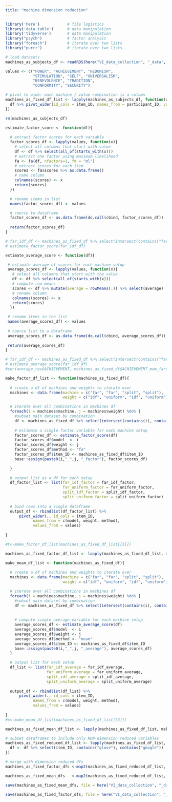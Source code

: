 ```yaml
---
title: "machine dimension reduction"
---
```


```r
library('here')            # file logistics
library('data.table')      # data manipulation
library('tidyverse')       # data manipulation
library("psych")           # factor analysis
library("foreach")         # iterate over two lists
library("purrr")           # iterate over two lists

# load datasets
machines_as_subjects_df <- readRDS(here("VI_data_collection", "_data", "machine_response_data", "machines_as_subjects_df.RDS"))

values <- c("POWER", "ACHIEVEMENT", "HEDONISM", 
            "STIMULATION", "SELF", "UNIVERSALISM", 
            "BENEVOLENCE", "TRADITION", 
            "CONFORMITY", "SECURITY")
```

```r
# pivot to wide: each machine / value combination is a column
machines_as_fixed_df_list <- lapply(machines_as_subjects_df, function(df){
  df %>% pivot_wider(id_cols = item_ID, names_from = participant_ID, values_from = all_of(values))
})

rm(machines_as_subjects_df)
```


```r
estimate_factor_score <- function(df){
  
  # extract factor scores for each variable
  factor_scores_df <- lapply(values, function(x){
    # select all columns that start with value
    df <- df %>% select(all_of(starts_with(x)))
    # extract one factor using maximum likelihood
    fa <- fa(df, nfactors=1, fm = "ml")
    # extract scores for each item
    scores <- fa$scores %>% as.data.frame()
    # name column
    colnames(scores) <- x
    return(scores)
  })

  # rename items in list
  names(factor_scores_df) <- values

  # coerce to dataframe
  factor_scores_df <- as.data.frame(do.call(cbind, factor_scores_df))
  
  return(factor_scores_df)
}

# far_idf_df <- machines_as_fixed_df %>% select(intersect(contains("far"), contains("idf")))
# estimate_factor_score(far_idf_df)
```

```r
estimate_average_score <- function(df){

 # estimate average of scores for each machine setup 
 average_scores_df <- lapply(values, function(x){
   # select all columns that start with the value
   df <- df %>% select(all_of(starts_with(x)))
   # compute row means
   scores <- df %>% mutate(average = rowMeans(.)) %>% select(average)
   # rename column
   colnames(scores) <- x
   return(scores)
  })

 # rename items in the list
 names(average_scores_df) <- values
 
 # coerce list to a dataframe
 average_scores_df <- as.data.frame(do.call(cbind, average_scores_df))
 
 return(average_scores_df)
}

# far_idf_df <- machines_as_fixed_df %>% select(intersect(contains("far"), contains("idf")))
# estimate_average_score(far_idf_df)
#cor(average_res$ACHIEVEMENT, machines_as_fixed_df$ACHIEVEMENT_mxm_faruqui_0_idf_weight_lyrics)
```

```r
make_factor_df_list <- function(machines_as_fixed_df){
  
  # create a df of machines and weights to iterate over
  machines <- data.frame(machine = c("far", "far", "split", "split"), 
                         weight = c("idf", "uniform", "idf", "uniform"))

  # iterate over all combinations in machines df
  foreach(i = machines$machine, j = machines$weight) %do% {
    #subset main dataset by combination
    df <- machines_as_fixed_df %>% select(intersect(contains(i), contains(j)))
    
    # estimate a single factor variable for each machine setup
    factor_scores_df <- estimate_factor_score(df)
    factor_scores_df$model  <- i
    factor_scores_df$weight <- j
    factor_scores_df$method <- "fa"
    factor_scores_df$item_ID <- machines_as_fixed_df$item_ID
    base::assign(paste0(i,"_",j, "_factor"), factor_scores_df)
  
  }

  # output list as a df for each setup
  df_factor_list <- list(far_idf_factor = far_idf_factor, 
                         far_uniform_factor = far_uniform_factor, 
                         split_idf_factor = split_idf_factor, 
                         split_uniform_factor = split_uniform_factor)
  
  # bind rows into a single dataframe
  output_df <- rbindlist(df_factor_list) %>%
      pivot_wider(., id_cols = item_ID, 
            names_from = c(model, weight, method), 
            values_from = values)
  
}

#t<-make_factor_df_list(machines_as_fixed_df_list[[3]])
```

```r
machines_as_fixed_factor_df_list <- lapply(machines_as_fixed_df_list, make_factor_df_list)
```

```r
make_mean_df_list <- function(machines_as_fixed_df){
  
  # create a df of machines and weights to iterate over
  machines <- data.frame(machine = c("far", "far", "split", "split"), 
                         weight = c("idf", "uniform", "idf", "uniform"))

  # iterate over all combinations in machines df
  foreach(i = machines$machine, j = machines$weight) %do% {
    #subset main dataset by combination
    df <- machines_as_fixed_df %>% select(intersect(contains(i), contains(j)))
    
  
    # compute single average variable for each machine setup
    average_scores_df <- estimate_average_score(df)
    average_scores_df$model  <- i
    average_scores_df$weight <- j
    average_scores_df$method <- "mean"
    average_scores_df$item_ID <- machines_as_fixed_df$item_ID
    base::assign(paste0(i,"_",j, "_average"), average_scores_df)
  }

  # output list for each setup  
  df_list <- list(far_idf_average = far_idf_average, 
                  far_uniform_average = far_uniform_average, 
                  split_idf_average = split_idf_average, 
                  split_uniform_average = split_uniform_average)
  
  output_df <- rbindlist(df_list) %>%
      pivot_wider(., id_cols = item_ID, 
            names_from = c(model, weight, method), 
            values_from = values)
  
}
#s<-make_mean_df_list(machines_as_fixed_df_list[[3]])
```

```r
machines_as_fixed_mean_df_list <- lapply(machines_as_fixed_df_list, make_mean_df_list)
```

```r
# subset dataframes to include only NON-dimension reduced variables
machines_as_fixed_reduced_df_list <- lapply(machines_as_fixed_df_list, function(df){
  df <- df %>% select(item_ID, contains("glove"), contains("google"))
})

# merge with dimension reduced dfs
machines_as_fixed_factor_dfs <-map2(machines_as_fixed_reduced_df_list, machines_as_fixed_factor_df_list, inner_join, by="item_ID")

machines_as_fixed_mean_dfs   <-map2(machines_as_fixed_reduced_df_list, machines_as_fixed_mean_df_list, inner_join, by="item_ID")
```


```r
save(machines_as_fixed_mean_dfs, file = here("VI_data_collection", "_data","intermediary_data", "machines_as_fixed_mean_dfs.RDS"))

save(machines_as_fixed_factor_dfs, file = here("VI_data_collection", "_data","intermediary_data", "machines_as_fixed_factor_dfs.RDS"))

```

